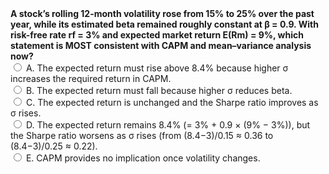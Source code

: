 ::: {.question-block}
<form onsubmit="event.preventDefault(); checkAnswer('module3_mcq_q54')" data-correct-answer="D">
<strong style="display: block;">
A stock’s rolling 12-month volatility rose from 15% to 25% over the past year, while its estimated beta remained roughly constant at β = 0.9. 
With risk-free rate rf = 3% and expected market return E(Rm) = 9%, which statement is MOST consistent with CAPM and mean–variance analysis **now**?
</strong>
<label><input type="radio" name="module3_mcq_q54" value="A"> A. The expected return must rise above 8.4% because higher σ increases the required return in CAPM.</label><br>
<label><input type="radio" name="module3_mcq_q54" value="B"> B. The expected return must fall because higher σ reduces beta.</label><br>
<label><input type="radio" name="module3_mcq_q54" value="C"> C. The expected return is unchanged and the Sharpe ratio improves as σ rises.</label><br>
<label><input type="radio" name="module3_mcq_q54" value="D"> D. The expected return remains 8.4% (= 3% + 0.9 × (9% − 3%)), but the Sharpe ratio worsens as σ rises (from (8.4−3)/0.15 ≈ 0.36 to (8.4−3)/0.25 ≈ 0.22).</label><br>
<label><input type="radio" name="module3_mcq_q54" value="E"> E. CAPM provides no implication once volatility changes.</label><br>
</form>
<div id="feedback-module3_mcq_q54" class="feedback" data-status="" style="display:none;">
✅ Correct: D. In CAPM, required return depends on β, not total volatility. With β constant at 0.9, E(R) stays at 8.4%. 
However, higher total volatility lowers risk-adjusted performance: Sharpe = (E(R) − rf)/σ falls from ≈0.36 to ≈0.22.
</div>
:::

